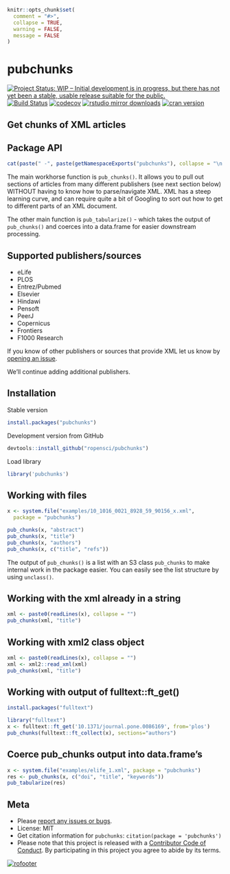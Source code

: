```r
knitr::opts_chunk$set(
  comment = "#>",
  collapse = TRUE,
  warning = FALSE,
  message = FALSE
)
```

pubchunks
=========

[![Project Status: WIP – Initial development is in progress, but there has not yet been a stable, usable release suitable for the public.](https://www.repostatus.org/badges/latest/wip.svg)](https://www.repostatus.org/#wip)
[![Build Status](https://api.travis-ci.org/ropensci/pubchunks.svg)](https://travis-ci.org/ropensci/pubchunks)
[![codecov](https://codecov.io/gh/ropensci/pubchunks/branch/master/graph/badge.svg)](https://codecov.io/gh/ropensci/pubchunks)
[![rstudio mirror downloads](http://cranlogs.r-pkg.org/badges/pubchunks)](https://github.com/metacran/cranlogs.app)
[![cran version](https://www.r-pkg.org/badges/version/pubchunks)](https://cran.r-project.org/package=pubchunks)

## Get chunks of XML articles


## Package API

```r
cat(paste(" -", paste(getNamespaceExports("pubchunks"), collapse = "\n - ")))
```

The main workhorse function is `pub_chunks()`. It allows you to pull out sections of articles from many different publishers (see next section below) WITHOUT having to know how to parse/navigate XML. XML has a steep learning curve, and can require quite a bit of Googling to sort out how to get to different parts of an XML document. 

The other main function is `pub_tabularize()` - which takes the output of `pub_chunks()` and coerces into a data.frame for easier downstream processing.

## Supported publishers/sources

- eLife
- PLOS
- Entrez/Pubmed
- Elsevier
- Hindawi
- Pensoft
- PeerJ
- Copernicus
- Frontiers
- F1000 Research

If you know of other publishers or sources that provide XML let us know by [opening an issue](https://github.com/ropensci/pubchunks/issues).

We'll continue adding additional publishers.


## Installation

Stable version

```r
install.packages("pubchunks")
```

Development version from GitHub

```r
devtools::install_github("ropensci/pubchunks")
```

Load library

```r
library('pubchunks')
```

## Working with files

```r
x <- system.file("examples/10_1016_0021_8928_59_90156_x.xml", 
  package = "pubchunks")
```

```r
pub_chunks(x, "abstract")
pub_chunks(x, "title")
pub_chunks(x, "authors")
pub_chunks(x, c("title", "refs"))
```

The output of `pub_chunks()` is a list with an S3 class `pub_chunks` to make 
internal work in the package easier. You can easily see the list structure 
by using `unclass()`.

## Working with the xml already in a string

```r
xml <- paste0(readLines(x), collapse = "")
pub_chunks(xml, "title")
```

## Working with xml2 class object

```r
xml <- paste0(readLines(x), collapse = "")
xml <- xml2::read_xml(xml)
pub_chunks(xml, "title")
```

## Working with output of fulltext::ft_get()

```r
install.packages("fulltext")
```

```r
library("fulltext")
x <- fulltext::ft_get('10.1371/journal.pone.0086169', from='plos')
pub_chunks(fulltext::ft_collect(x), sections="authors")
```

## Coerce pub_chunks output into data.frame's

```r
x <- system.file("examples/elife_1.xml", package = "pubchunks")
res <- pub_chunks(x, c("doi", "title", "keywords"))
pub_tabularize(res)
```


## Meta

* Please [report any issues or bugs](https://github.com/ropensci/pubchunks/issues).
* License: MIT
* Get citation information for `pubchunks`: `citation(package = 'pubchunks')`
* Please note that this project is released with a [Contributor Code of Conduct](CODE_OF_CONDUCT.md). By participating in this project you agree to abide by its terms.

[![rofooter](https://ropensci.org/public_images/github_footer.png)](https://ropensci.org)
